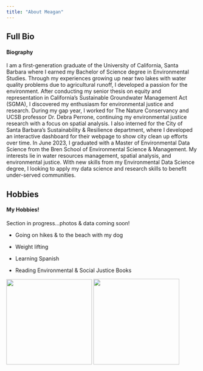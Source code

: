```yaml
---
title: "About Meagan"
---
```


::: panel-tabset
## Full Bio

<h4>Biography</h4>

I am a first-generation graduate of the University of California, Santa Barbara where I earned my Bachelor of Science degree in Environmental Studies. Through my experiences growing up near two lakes with water quality problems due to agricultural runoff, I developed a passion for the environment. After conducting my senior thesis on equity and representation in California's Sustainable Groundwater Management Act (SGMA), I discovered my enthusiasm for environmental justice and research. During my gap year, I worked for The Nature Conservancy and UCSB professor Dr. Debra Perrone, continuing my environmental justice research with a focus on spatial analysis. I also interned for the City of Santa Barbara's Sustainability & Resilience department, where I developed an interactive dashboard for their webpage to show city clean up efforts over time. In June 2023, I graduated with a Master of Environmental Data Science from the Bren School of Environmental Science & Management. My interests lie in water resources management, spatial analysis, and environmental justice. With new skills from my Environmental Data Science degree, I looking to apply my data science and research skills to benefit under-served communities.

## Hobbies

<h4>My Hobbies!</h4>

Section in progress...photos & data coming soon!

-   Going on hikes & to the beach with my dog

-   Weight lifting

-   Learning Spanish

-   Reading Environmental & Social Justice Books


![](images/zuko_rainbow.jpg){width="225"}
![](images/slack.jpg){width="226"}

:::
